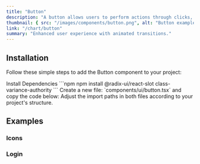 ```yaml
---
title: "Button"
description: "A button allows users to perform actions through clicks, presses, taps, or keystrokes."
thumbnail: { src: "/images/components/button.png", alt: "Button example" }
link: "/chart/button"
summary: "Enhanced user experience with animated transitions."
---
```


<ComponentPreview name="button-demo" />

## Installation

Follow these simple steps to add the Button component to your project:

<Steps>

<Step>
Install Dependencies
</Step>
```npm
npm install @radix-ui/react-slot class-variance-authority
```

<Step>
Create a new file: `components/ui/button.tsx` and copy the code below:
</Step>

<CollapsibleSource name="button" />

<Step>
Adjust the import paths in both files according to your project's structure.
</Step>

</Steps>


## Examples

### Icons
<ComponentPreview name="button-icons" />

### Login
<ComponentPreview name="button-login" />
